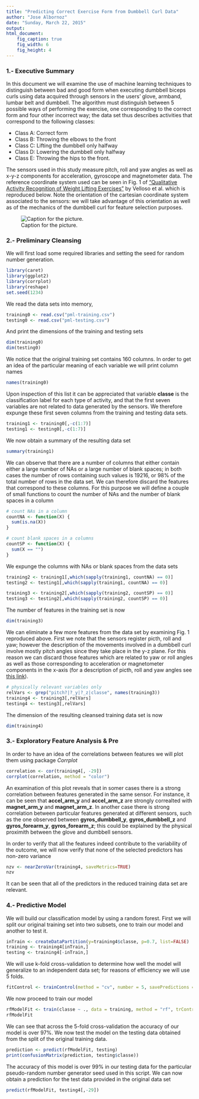 ```yaml
---
title: "Predicting Correct Exercise Form from Dumbbell Curl Data"
author: "Jose Albornoz"
date: "Sunday, March 22, 2015"
output: 
html_document: 
    fig_caption: true
    fig_width: 6
    fig_height: 4
---
```


### 1.- Executive Summary

In this document we will examine the use of machine learning techniques to distinguish between bad and good form when executing dumbbell biceps curls using data acquired through sensors in the users' glove, armband, lumbar belt and dumbbell. The algorithm must distinguish between 5 possible ways of performing the exercise, one corresponding to the correct form and four other incorrect way; the data set thus describes activities that correspond to the following classes:

* Class A: Correct form 
* Class B: Throwing the elbows to the front 
* Class C: Lifting the dumbbell only halfway 
* Class D: Lowering the dumbbell only halfway
* Class E: Throwing the hips to the front.

The sensors used in this study measure pitch, roll and yaw angles as well as x-y-z components for acceleration, gyroscope and magnetometer data. The reference coordinate system used can be seen in Fig. 1 of ["Qualitative Activity Recognition of Weight Lifting Exercises"](http://groupware.les.inf.puc-rio.br/work.jsf?p1=11201) by Velloso et al. which is reproduced below. Note the orientation of the cartesian coordinate system associated to the sensors: we will take advantage of this orientation as well as of the mechanics of the dumbbell curl for feature selection purposes. 

![Caption for the picture.](fig1.png)

### 2.- Preliminary Cleansing

We will first load some required libraries and setting the seed for random number generation. 

```r
library(caret)
library(ggplot2)
library(corrplot)
library(reshape)
set.seed(1234)
```

We read the data sets into memory,

```r
training0 <- read.csv("pml-training.csv")
testing0 <- read.csv("pml-testing.csv")
```

And print the dimensions of the training and testing sets
```r
dim(training0)
dim(testing0)
```

We notice that the original training set contains 160 columns. In order to get an idea of the particular meaning of each variable we will print column names

```r
names(training0)
```
Upon inspection of this list it can be appreciated that variable **classe** is the classification label for each type of activity, and that the first seven variables are not related to data generated by the sensors. We therefore expunge these first seven columns from the training and testing data sets.

```r
training1 <- training0[,-c(1:7)]
testing1 <- testing0[,-c(1:7)]
```

We now obtain a summary of the resulting data set

```r
summary(training1)
```

We can observe that there are a number of columns that either contain either a large number of NAs or a large number of blank spaces; in both cases the number of rows containing such values is 19216, or 98% of the total number of rows in the data set. We can therefore discard the features that correspond to these columns. For this purpose we will define a couple of small functions to count the number of NAs and the number of blank spaces in a column 

```r
# count NAs in a column
countNA <- function(X) {
  sum(is.na(X))
}

# count blank spaces in a columns
countSP <- function(X) {
  sum(X == "")
}
```

We expunge the columns with NAs or blank spaces from the data sets

```r
training2 <- training1[,which(sapply(training1, countNA) == 0)]
testing2 <- testing1[,which(sapply(training1, countNA) == 0)]

training3 <- training2[,which(sapply(training2, countSP) == 0)]
testing3 <- testing2[,which(sapply(training2, countSP) == 0)]
```

The number of features in the training set is now

```r
dim(training3)
```

We can eliminate a few more features from the data set by examining Fig. 1 reproduced above. First we note that the sensors register picth, roll and yaw; however the description of the movements involved in a dumbbell curl involve mostly pitch angles since they take place in the y-z plane. For this reason we can discard those features which are related to yaw or roll angles as well as those corresponding to acceleration or magnetometer components in the x-axis (for a description of picth, roll and yaw angles see [this link](http://en.wikipedia.org/wiki/Aircraft_principal_axes)).

```r
# physically relevant variables only
relVars <- grep("pitch?|?_y|?_z|classe", names(training3))
training4 <- training3[,relVars]
testing4 <- testing3[,relVars]

```

The dimension of the resulting cleansed training data set is now

```r
dim(training4)
```

### 3.- Exploratory Feature Analysis & Pre
In order to have an idea of the correlations between features we will plot them using package *Corrplot*

```r
correlation <- cor(training4[, -29])
corrplot(correlation, method = "color")
```

An examination of this plot reveals that in somer cases there is a strong correlation between features generated in the same sensor. For instance, it can be seen that **accel_arm_y** and **accel_arm_z** are strongly correalted with **magnet_arm_y** and **magnet_arm_z**. In another case there is strong correlation between particular features generated at different sensors, such as the one observed between **gyros_dumbbell_y**, **gyros_dumbbell_z** and **gyros_forearm_y**, **gyros_forearm_z**; this could be explained by the physical proximith between the glove and dumbbell sensors.

In order to verify that all the features indeed contribute to the variability of the outcome, we will now verify that none of the selected predictors has non-zero variance

```r
nzv <- nearZeroVar(training4, saveMetrics=TRUE)
nzv
```

It can be seen that all of the predictors in the reduced training data set are relevant. 

### 4.- Predictive Model

We will build our classification model by using a random forest. First we will split our original training set into two subsets, one to train our model and another to test it.

```r
inTrain <- createDataPartition(y=training4$classe, p=0.7, list=FALSE)
training <- training4[inTrain,]
testing <- training4[-inTrain,]
```

We will use k-fold cross-validation to determine how well the model will generalize to an independent data set; for reasons of efficiency we will use 5 folds.

```r
fitControl <- trainControl(method = "cv", number = 5, savePredictions = TRUE, allowParallel = TRUE)
```

We now proceed to train our model

```r
rfModelFit <- train(classe ~ ., data = training, method = "rf", trControl = fitControl)
rfModelFit
```

We can see that across the 5-fold cross-validation the accuracy of our model is over 97%. We now test the model on the testing data obtained from the split of the original training data.

```r
prediction <- predict(rfModelFit, testing)
print(confusionMatrix(prediction, testing$classe))
```
The accuracy of this model is over 99% in our testing data for the particular pseudo-random number generator seed used in this script. We can now obtain a prediction for the test data provided in the original data set

```r
predict(rfModelFit, testing4[,-29])
```



